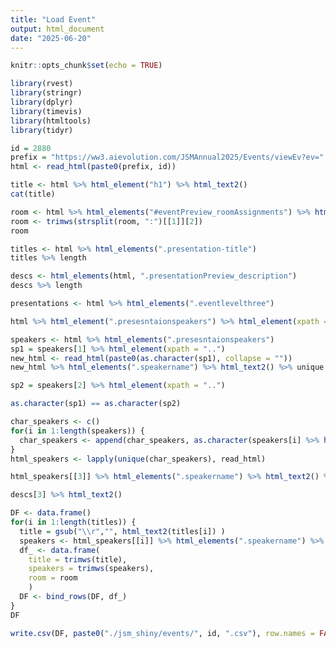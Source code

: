 ```yaml
---
title: "Load Event"
output: html_document
date: "2025-06-20"
---
```


```r
knitr::opts_chunk$set(echo = TRUE)
```

```r
library(rvest)
library(stringr)
library(dplyr)
library(timevis)
library(htmltools)
library(tidyr)
```

```r
id = 2880
prefix = "https://ww3.aievolution.com/JSMAnnual2025/Events/viewEv?ev="
html <- read_html(paste0(prefix, id))
```

```r
title <- html %>% html_element("h1") %>% html_text2()
cat(title)
```

```r
room <- html %>% html_elements("#eventPreview_roomAssignments") %>% html_text2()
room <- trimws(strsplit(room, ":")[[1]][2])
room
```

```r
titles <- html %>% html_elements(".presentation-title")
titles %>% length
```

```r
descs <- html_elements(html, ".presentationPreview_description")
descs %>% length
```

```r
presentations <- html %>% html_elements(".eventlevelthree")
```

```r
html %>% html_element(".presesntaionspeakers") %>% html_element(xpath = "..")
```
```r
speakers <- html %>% html_elements(".presesntaionspeakers")
sp1 = speakers[1] %>% html_element(xpath = "..")
new_html <- read_html(paste0(as.character(sp1), collapse = ""))
new_html %>% html_elements(".speakername") %>% html_text2() %>% unique
```


```r
sp2 = speakers[2] %>% html_element(xpath = "..")
```

```r
as.character(sp1) == as.character(sp2)
```
```r
char_speakers <- c()
for(i in 1:length(speakers)) {
  char_speakers <- append(char_speakers, as.character(speakers[i] %>% html_element(xpath = "..")))
}
html_speakers <- lapply(unique(char_speakers), read_html)
```

```r
html_speakers[[3]] %>% html_elements(".speakername") %>% html_text2() %>% unique %>% paste(collapse = ", ")
```

```r
descs[3] %>% html_text2()
```
```r
DF <- data.frame()
for(i in 1:length(titles)) {
  title = gsub("\\r","", html_text2(titles[i]) )
  speakers <- html_speakers[[i]] %>% html_elements(".speakername") %>% html_text2() %>% unique %>% paste(collapse = ", ")
  df_ <- data.frame(
    title = trimws(title),
    speakers = trimws(speakers),
    room = room
    )
  DF <- bind_rows(DF, df_)
}
DF
```

```r
write.csv(DF, paste0("./jsm_shiny/events/", id, ".csv"), row.names = FALSE)
```

